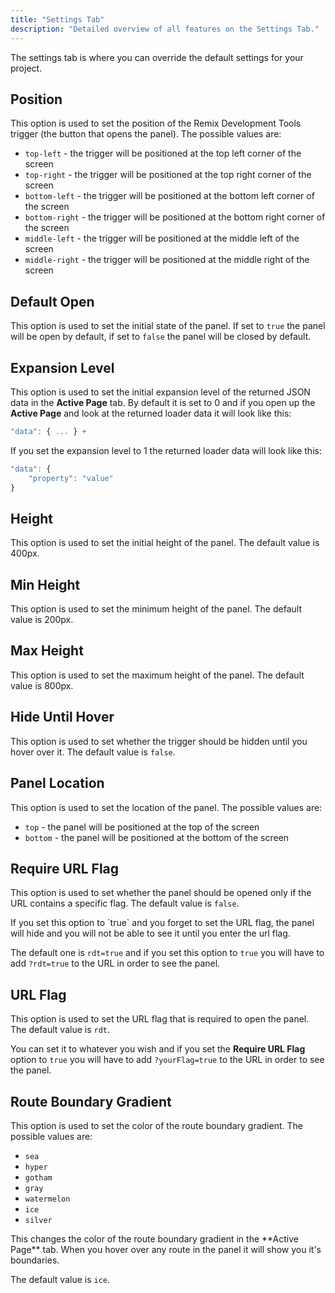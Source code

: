 ```yaml
---
title: "Settings Tab" 
description: "Detailed overview of all features on the Settings Tab."
---
```



The settings tab is where you can override the default settings for your project. 

 
## Position

This option is used to set the position of the Remix Development Tools trigger (the button that opens the panel). The possible values are:
- `top-left` - the trigger will be positioned at the top left corner of the screen
- `top-right` - the trigger will be positioned at the top right corner of the screen
- `bottom-left` - the trigger will be positioned at the bottom left corner of the screen
- `bottom-right` - the trigger will be positioned at the bottom right corner of the screen
- `middle-left` - the trigger will be positioned at the middle left of the screen
- `middle-right` - the trigger will be positioned at the middle right of the screen

## Default Open

This option is used to set the initial state of the panel. If set to `true` the panel will be open by default, if set to `false` 
the panel will be closed by default.

## Expansion Level

This option is used to set the initial expansion level of the returned JSON data in the **Active Page** tab. By default it is set to
0 and if you open up the **Active Page** and look at the returned loader data it will look like this:

```ts
"data": { ... } +
```

If you set the expansion level to 1 the returned loader data will look like this:

```ts
"data": {
    "property": "value"
}
```

## Height

This option is used to set the initial height of the panel. The default value is 400px.

## Min Height

This option is used to set the minimum height of the panel. The default value is 200px.

## Max Height

This option is used to set the maximum height of the panel. The default value is 800px.

## Hide Until Hover

This option is used to set whether the trigger should be hidden until you hover over it. The default value is `false`.

## Panel Location

This option is used to set the location of the panel. The possible values are:
- `top` - the panel will be positioned at the top of the screen
- `bottom` - the panel will be positioned at the bottom of the screen

## Require URL Flag

This option is used to set whether the panel should be opened only if the URL contains a specific flag. The default value is `false`.

<Warn title="Be careful!">
If you set this option to `true` and you forget to set the URL flag, the panel will hide and you will not be able to see it
until you enter the url flag.

The default one is `rdt=true` and if you set this option to `true` you will have to add `?rdt=true` to the URL in order to see the panel.
</Warn>

## URL Flag

This option is used to set the URL flag that is required to open the panel. The default value is `rdt`.

You can set it to whatever you wish and if you set the **Require URL Flag** option to `true` you will have to add `?yourFlag=true` to the URL in order to see the panel.

## Route Boundary Gradient

This option is used to set the color of the route boundary gradient. The possible values are:
- `sea`
- `hyper`
- `gotham`
- `gray`
- `watermelon`
- `ice`
- `silver`

<Info>
This changes the color of the route boundary gradient in the **Active Page** tab. When you hover over any route in the panel it will show you it's boundaries.
</Info>

The default value is `ice`.
